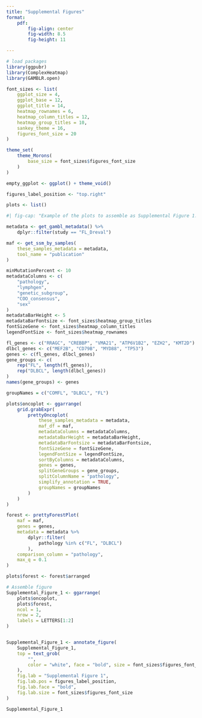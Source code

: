 ```yaml
---
title: "Supplemental Figures"
format:
    pdf:
        fig-align: center
        fig-width: 8.5
        fig-height: 11

---
```


```r
# load packages
library(ggpubr)
library(ComplexHeatmap)
library(GAMBLR.open)

font_sizes <- list(
    ggplot_size = 4,
    ggplot_base = 12,
    ggplot_title = 14,
    heatmap_rownames = 6,
    heatmap_column_titles = 12,
    heatmap_group_titles = 10,
    sankey_theme = 16,
    figures_font_size = 20
)

theme_set(
    theme_Morons(
        base_size = font_sizes$figures_font_size
    )
)

empty_ggplot <- ggplot() + theme_void()

figures_label_position <- "top.right"

plots <- list()
```

```r
#| fig-cap: "Example of the plots to assemble as Supplemental Figure 1."

metadata <- get_gambl_metadata() %>%
    dplyr::filter(study == "FL_Dreval")

maf <- get_ssm_by_samples(
    these_samples_metadata = metadata,
    tool_name = "publication"
)

minMutationPercent <- 10
metadataColumns <- c(
    "pathology",
    "lymphgen",
    "genetic_subgroup",
    "COO_consensus",
    "sex"
)
metadataBarHeight <- 5
metadataBarFontsize <- font_sizes$heatmap_group_titles
fontSizeGene <- font_sizes$heatmap_column_titles
legendFontSize <- font_sizes$heatmap_rownames

fl_genes <- c("RRAGC", "CREBBP", "VMA21", "ATP6V1B2", "EZH2", "KMT2D")
dlbcl_genes <- c("MEF2B", "CD79B", "MYD88", "TP53")
genes <- c(fl_genes, dlbcl_genes)
gene_groups <- c(
    rep("FL", length(fl_genes)),
    rep("DLBCL", length(dlbcl_genes))
)
names(gene_groups) <- genes

groupNames = c("COMFL", "DLBCL", "FL")

plots$oncoplot <- ggarrange(
    grid.grabExpr(
        prettyOncoplot(
            these_samples_metadata = metadata,
            maf_df = maf,
            metadataColumns = metadataColumns,
            metadataBarHeight = metadataBarHeight,
            metadataBarFontsize = metadataBarFontsize,
            fontSizeGene = fontSizeGene,
            legendFontSize = legendFontSize,
            sortByColumns = metadataColumns,
            genes = genes,
            splitGeneGroups = gene_groups,
            splitColumnName = "pathology",
            simplify_annotation = TRUE,
            groupNames = groupNames
        )
    )
)

forest <- prettyForestPlot(
    maf = maf,
    genes = genes,
    metadata = metadata %>%
        dplyr::filter(
            pathology %in% c("FL", "DLBCL")
        ),
    comparison_column = "pathology",
    max_q = 0.1
)

plots$forest <- forest$arranged

# Assemble figure
Supplemental_Figure_1 <- ggarrange(
    plots$oncoplot,
    plots$forest,
    ncol = 1,
    nrow = 2,
    labels = LETTERS[1:2]
)


Supplemental_Figure_1 <- annotate_figure(
    Supplemental_Figure_1,
    top = text_grob(
        "",
        color = "white", face = "bold", size = font_sizes$figures_font_size
    ),
    fig.lab = "Supplemental Figure 1",
    fig.lab.pos = figures_label_position,
    fig.lab.face = "bold",
    fig.lab.size = font_sizes$figures_font_size
)

Supplemental_Figure_1
```